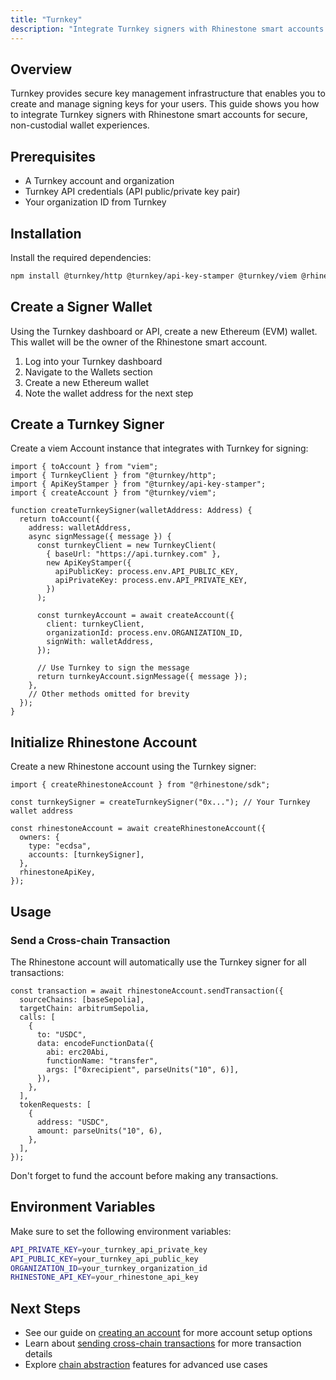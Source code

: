 ```yaml
---
title: "Turnkey"
description: "Integrate Turnkey signers with Rhinestone smart accounts."
---
```


## Overview

Turnkey provides secure key management infrastructure that enables you to create and manage signing keys for your users. This guide shows you how to integrate Turnkey signers with Rhinestone smart accounts for secure, non-custodial wallet experiences.

## Prerequisites

- A Turnkey account and organization
- Turnkey API credentials (API public/private key pair)
- Your organization ID from Turnkey

## Installation

Install the required dependencies:

```bash
npm install @turnkey/http @turnkey/api-key-stamper @turnkey/viem @rhinestone/sdk viem
```

## Create a Signer Wallet

Using the Turnkey dashboard or API, create a new Ethereum (EVM) wallet. This wallet will be the owner of the Rhinestone smart account.

1. Log into your Turnkey dashboard
2. Navigate to the Wallets section
3. Create a new Ethereum wallet
4. Note the wallet address for the next step

## Create a Turnkey Signer

Create a viem Account instance that integrates with Turnkey for signing:

```tsx
import { toAccount } from "viem";
import { TurnkeyClient } from "@turnkey/http";
import { ApiKeyStamper } from "@turnkey/api-key-stamper";
import { createAccount } from "@turnkey/viem";

function createTurnkeySigner(walletAddress: Address) {
  return toAccount({
    address: walletAddress,
    async signMessage({ message }) {
      const turnkeyClient = new TurnkeyClient(
        { baseUrl: "https://api.turnkey.com" },
        new ApiKeyStamper({
          apiPublicKey: process.env.API_PUBLIC_KEY,
          apiPrivateKey: process.env.API_PRIVATE_KEY,
        })
      );
      
      const turnkeyAccount = await createAccount({
        client: turnkeyClient,
        organizationId: process.env.ORGANIZATION_ID,
        signWith: walletAddress,
      });
      
      // Use Turnkey to sign the message
      return turnkeyAccount.signMessage({ message });
    },
    // Other methods omitted for brevity
  });
}
```

## Initialize Rhinestone Account

Create a new Rhinestone account using the Turnkey signer:

```tsx {4-6}
import { createRhinestoneAccount } from "@rhinestone/sdk";

const turnkeySigner = createTurnkeySigner("0x..."); // Your Turnkey wallet address

const rhinestoneAccount = await createRhinestoneAccount({
  owners: {
    type: "ecdsa",
    accounts: [turnkeySigner],
  },
  rhinestoneApiKey,
});
```

## Usage

### Send a Cross-chain Transaction

The Rhinestone account will automatically use the Turnkey signer for all transactions:

```tsx {7-11}
const transaction = await rhinestoneAccount.sendTransaction({
  sourceChains: [baseSepolia],
  targetChain: arbitrumSepolia,
  calls: [
    {
      to: "USDC",
      data: encodeFunctionData({
        abi: erc20Abi,
        functionName: "transfer",
        args: ["0xrecipient", parseUnits("10", 6)],
      }),
    },
  ],
  tokenRequests: [
    {
      address: "USDC",
      amount: parseUnits("10", 6),
    },
  ],
});
```

<Note>Don't forget to fund the account before making any transactions.</Note>

## Environment Variables

Make sure to set the following environment variables:

```bash
API_PRIVATE_KEY=your_turnkey_api_private_key
API_PUBLIC_KEY=your_turnkey_api_public_key
ORGANIZATION_ID=your_turnkey_organization_id
RHINESTONE_API_KEY=your_rhinestone_api_key
```

## Next Steps

- See our guide on [creating an account](../create-account) for more account setup options
- Learn about [sending cross-chain transactions](../send-omnichain-transaction) for more transaction details
- Explore [chain abstraction](../../use-cases/chain-abstraction/unified-balance) features for advanced use cases
